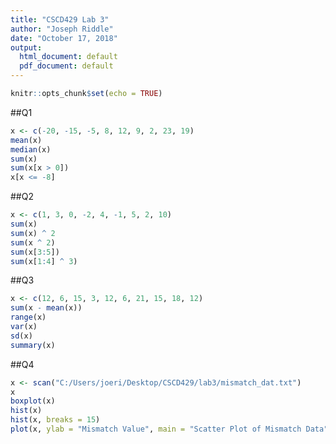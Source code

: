 ```yaml
---
title: "CSCD429 Lab 3"
author: "Joseph Riddle"
date: "October 17, 2018"
output:
  html_document: default
  pdf_document: default
---
```


```r
knitr::opts_chunk$set(echo = TRUE)
```
##Q1
```r
x <- c(-20, -15, -5, 8, 12, 9, 2, 23, 19)
mean(x)
median(x)
sum(x)
sum(x[x > 0])
x[x <= -8]
```

##Q2
```r
x <- c(1, 3, 0, -2, 4, -1, 5, 2, 10)
sum(x)
sum(x) ^ 2
sum(x ^ 2)
sum(x[3:5])
sum(x[1:4] ^ 3)
```

##Q3
```r
x <- c(12, 6, 15, 3, 12, 6, 21, 15, 18, 12)
sum(x - mean(x))
range(x)
var(x)
sd(x)
summary(x)
```

##Q4
```r
x <- scan("C:/Users/joeri/Desktop/CSCD429/lab3/mismatch_dat.txt")
x
boxplot(x)
hist(x)
hist(x, breaks = 15)
plot(x, ylab = "Mismatch Value", main = "Scatter Plot of Mismatch Data")
```
